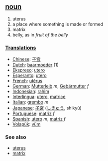 == [[noun]] == 
# uterus
# a place where something is made or formed
# matrix
# belly, as in ''fruit of the belly''

=== [[Translations]] === 
* [[Chinese]]: [[子宫]]
* [[Dutch]]: [[baarmoeder]] (1)
* [[Ekspreso]]: [[utero]]
* [[Esperanto]]: [[utero]]
* [[French]]: [[utérus]] 
* [[German]]: [[Mutterleib]] ''m'', [[Gebärmutter]] ''f'' 
* [[Indonesian]]: [[rahim]]
* [[Interlingua]]: [[utero]], [[matrice]] 
* [[Italian]]: [[grembo]] ''m''
* [[Japanese]]: [[子宮]] ([[しきゅう]], shikyū)
* [[Portuguese]]: [[matriz]] ''f''
* [[Spanish]]: [[utero]] ''m'', [[matriz]] ''f'' 
* [[Volapük]]: [[vüm]]

=== See also ===
*[[uterus]]
*[[matrix]]
